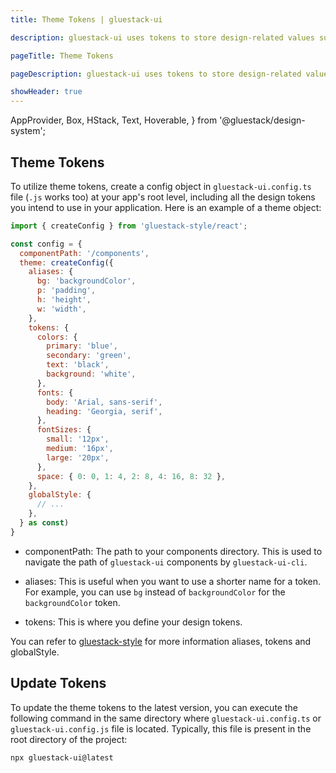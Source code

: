 ```yaml
---
title: Theme Tokens | gluestack-ui

description: gluestack-ui uses tokens to store design-related values such as colors, typography, spacing, and more. They are a way of centralizing the values in a single location.

pageTitle: Theme Tokens

pageDescription: gluestack-ui uses tokens to store design-related values such as colors, typography, spacing, and more. They are a way of centralizing the values in a single location.

showHeader: true
---
```



  AppProvider,
  Box,
  HStack,
  Text,
  Hoverable,
} from '@gluestack/design-system';

<Meta title="Configuration/Theme Tokens" />

## Theme Tokens

To utilize theme tokens, create a config object in `gluestack-ui.config.ts` file (`.js` works too) at your app's root level, including all the design tokens you intend to use in your application. Here is an example of a theme object:

```js
import { createConfig } from 'gluestack-style/react';

const config = {
  componentPath: '/components',
  theme: createConfig({
    aliases: {
      bg: 'backgroundColor',
      p: 'padding',
      h: 'height',
      w: 'width',
    },
    tokens: {
      colors: {
        primary: 'blue',
        secondary: 'green',
        text: 'black',
        background: 'white',
      },
      fonts: {
        body: 'Arial, sans-serif',
        heading: 'Georgia, serif',
      },
      fontSizes: {
        small: '12px',
        medium: '16px',
        large: '20px',
      },
      space: { 0: 0, 1: 4, 2: 8, 4: 16, 8: 32 },
    },
    globalStyle: {
      // ...
    },
  } as const)
}
```

- componentPath: The path to your components directory. This is used to navigate the path of `gluestack-ui` components by `gluestack-ui-cli`.

- aliases: This is useful when you want to use a shorter name for a token. For example, you can use `bg` instead of `backgroundColor` for the `backgroundColor` token.

- tokens: This is where you define your design tokens.

You can refer to [gluestack-style](https://style.gluestack.io/docs/configuration/theme-tokens) for more information aliases, tokens and globalStyle.

## Update Tokens

To update the theme tokens to the latest version, you can execute the following command in the same directory where `gluestack-ui.config.ts` or `gluestack-ui.config.js` file is located. Typically, this file is present in the root directory of the project:

```bash
npx gluestack-ui@latest
```
